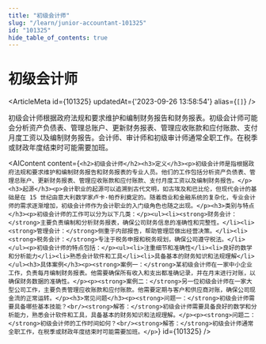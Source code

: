 ```yaml
---
title: "初级会计师"
slug: "/learn/junior-accountant-101325"
id: "101325"
hide_table_of_contents: true
---
```



# 初级会计师

<ArticleMeta id={101325} updatedAt={'2023-09-26 13:58:54'} alias={`[]`} />
<div className='border-solid border-b border-t-0 my-4 border-[var(--ifm-color-gray-300)]' />

初级会计师根据政府法规和要求维护和编制财务报告和财务报表。初级会计师可能会分析资产负债表、管理总账户、更新财务报表、管理应收账款和应付账款、支付月度工资以及编制财务报告。会计师、审计师和初级审计师通常全职工作。在税季或财政年度结束时可能需要加班。

<AIContent content={`<h2>初级会计师</h2><h3>定义</h3><p>初级会计师是指根据政府法规和要求维护和编制财务报告和财务报表的专业人员。他们的工作包括分析资产负债表、管理总账户、更新财务报表、管理应收账款和应付账款、支付月度工资以及编制财务报告。</p><h3>起源</h3><p>会计职业的起源可以追溯到古代文明，如古埃及和巴比伦，但现代会计的基础是在 15 世纪由意大利数学家卢卡·帕乔利奠定的。随着商业和金融系统的复杂化，专业会计师的需求逐渐增加，初级会计师作为会计职业的入门级角色也随之出现。</p><h3>类别与特点</h3><p>初级会计师的工作可以分为以下几类：</p><ul><li><strong>财务会计：</strong>主要负责编制和分析财务报表，确保公司财务信息的准确性和完整性。</li><li><strong>管理会计：</strong>侧重于内部报告，帮助管理层做出经营决策。</li><li><strong>税务会计：</strong>专注于税务申报和税务规划，确保公司遵守税法。</li></ul><p>初级会计师的特点包括：</p><ul><li>注重细节和准确性</li><li>良好的数学和分析能力</li><li>熟悉会计软件和工具</li><li>具备基本的财务知识和法规理解</li></ul><h3>具体案例</h3><p><strong>案例一：</strong>某初级会计师在一家中小企业工作，负责每月编制财务报表。他需要确保所有收入和支出都准确记录，并在月末进行对账，以确保财务数据的准确性。</p><p><strong>案例二：</strong>另一位初级会计师在一家大型公司工作，主要负责管理应收账款和应付账款。他需要定期与客户和供应商对账，确保公司现金流的正常运转。</p><h3>常见问题</h3><p><strong>问题一：</strong>初级会计师需要具备哪些基本技能？<br/><strong>解答：</strong>初级会计师需要具备良好的数学和分析能力，熟悉会计软件和工具，具备基本的财务知识和法规理解。</p><p><strong>问题二：</strong>初级会计师的工作时间如何？<br/><strong>解答：</strong>初级会计师通常全职工作，在税季或财政年度结束时可能需要加班。</p>`} id={101325} />
